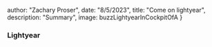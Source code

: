 




  author: "Zachary Proser",
  date: "8/5/2023",
  title: "Come on lightyear",
  description: "Summary", 
  image: buzzLightyearInCockpitOfA
 }

  
 ### Lightyear
  
